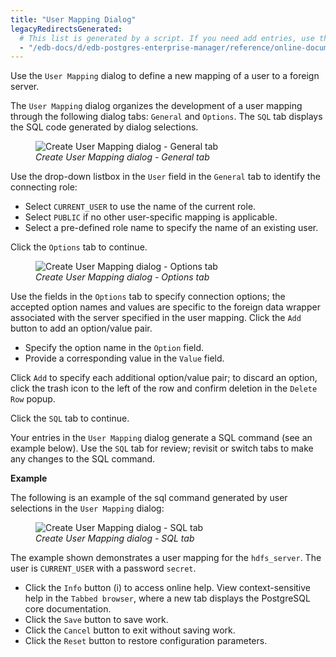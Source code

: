 ```yaml
---
title: "User Mapping Dialog"
legacyRedirectsGenerated:
  # This list is generated by a script. If you need add entries, use the `legacyRedirects` key.
  - "/edb-docs/d/edb-postgres-enterprise-manager/reference/online-documentation/8.0/user_mapping_dialog.html"
---
```


<div id="user_mapping_dialog" class="registered_link"></div>

Use the `User Mapping` dialog to define a new mapping of a user to a foreign server.

The `User Mapping` dialog organizes the development of a user mapping through the following dialog tabs: `General` and `Options`. The `SQL` tab displays the SQL code generated by dialog selections.

<figure><img src="../../images/user_mapping_general.png" class="align-center" alt="Create User Mapping dialog - General tab" /><figcaption aria-hidden="true"><em>Create User Mapping dialog - General tab</em></figcaption></figure>

Use the drop-down listbox in the `User` field in the `General` tab to identify the connecting role:

-   Select `CURRENT_USER` to use the name of the current role.
-   Select `PUBLIC` if no other user-specific mapping is applicable.
-   Select a pre-defined role name to specify the name of an existing user.

Click the `Options` tab to continue.

<figure><img src="../../images/user_mapping_options.png" class="align-center" alt="Create User Mapping dialog - Options tab" /><figcaption aria-hidden="true"><em>Create User Mapping dialog - Options tab</em></figcaption></figure>

Use the fields in the `Options` tab to specify connection options; the accepted option names and values are specific to the foreign data wrapper associated with the server specified in the user mapping. Click the `Add` button to add an option/value pair.

-   Specify the option name in the `Option` field.
-   Provide a corresponding value in the `Value` field.

Click `Add` to specify each additional option/value pair; to discard an option, click the trash icon to the left of the row and confirm deletion in the `Delete Row` popup.

Click the `SQL` tab to continue.

Your entries in the `User Mapping` dialog generate a SQL command (see an example below). Use the `SQL` tab for review; revisit or switch tabs to make any changes to the SQL command.

**Example**

The following is an example of the sql command generated by user selections in the `User Mapping` dialog:

<figure><img src="../../images/user_mapping_sql.png" class="align-center" alt="Create User Mapping dialog - SQL tab" /><figcaption aria-hidden="true"><em>Create User Mapping dialog - SQL tab</em></figcaption></figure>

The example shown demonstrates a user mapping for the `hdfs_server`. The user is `CURRENT_USER` with a password `secret`.

-   Click the `Info` button (i) to access online help. View context-sensitive help in the `Tabbed browser`, where a new tab displays the PostgreSQL core documentation.
-   Click the `Save` button to save work.
-   Click the `Cancel` button to exit without saving work.
-   Click the `Reset` button to restore configuration parameters.
